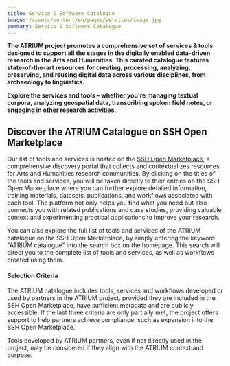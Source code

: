 ```yaml
---
title: Service & Software Catalogue
image: /assets/content/en/pages/services/image.jpg
summary: Service & Software Catalogue
---
```

**The ATRIUM project promotes a comprehensive set of services & tools designed to support all the stages in the digitally enabled data-driven research in the Arts and Humanities. This curated catalogue features state-of-the-art resources for creating, processing, analyzing, preserving, and reusing digital data across various disciplines, from archaeology to linguistics.**

**Explore the services and tools – whether you're managing textual corpora, analyzing geospatial data, transcribing spoken field notes, or engaging in other research activities.**

## Discover the ATRIUM Catalogue on SSH Open Marketplace

Our list of tools and services is hosted on the [SSH Open Marketplace](https://marketplace.sshopencloud.eu/), a comprehensive discovery portal that collects and contextualizes resources for Arts and Humanities research communities. By clicking on the titles of the tools and services, you will be taken directly to their entries on the SSH Open Marketplace where you can further explore detailed information, training materials, datasets, publications, and workflows associated with each tool. The platform not only helps you find what you need but also connects you with related publications and case studies, providing valuable context and experimenting practical applications to improve your research.

You can also explore the full list of tools and services of the ATRIUM catalogue on the SSH Open Marketplace, by simply entering the keyword "ATRIUM catalogue" into the search box on the homepage. This search will direct you to the complete list of tools and services, as well as workflows created using them.

#### Selection Criteria

The ATRIUM catalogue includes tools, services and workflows developed or used by partners in the ATRIUM project, provided they are included in the SSH Open Marketplace, have sufficient metadata and are publicly accessible. If the last three criteria are only partially met, the project offers support to help partners achieve compliance, such as expansion into the SSH Open Marketplace. 

Tools developed by ATRIUM partners, even if not directly used in the project, may be considered if they align with the ATRIUM context and purpose.
